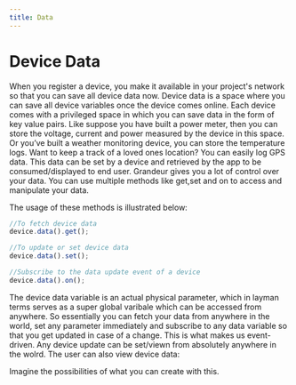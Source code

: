 ```yaml
---
title: Data
---
```


# Device Data

When you register a device, you make it available in your project's network so that you can save all device data now. Device data is a space where you can save all device variables once the device comes online. 
Each device comes with a privileged space in which you can save data in the form of key value pairs.
Like suppose you have built a power meter, then you can store the voltage, current and power measured by the device in this space. 
Or you’ve built a weather monitoring device, you can store the temperature logs. Want to keep a track of a loved ones location? You can easily log GPS data. 
This data can be set by a device and retrieved by the app to be consumed/displayed to end user.
Grandeur gives you a lot of control over your data. You can use multiple methods like get,set and on to access and manipulate your data.



The usage of these methods is illustrated below:

```js
//To fetch device data
device.data().get();

//To update or set device data
device.data().set();

//Subscribe to the data update event of a device
device.data().on();
```

The device data variable is an actual physical parameter, which in layman terms serves as a super global varibale which can be accessed from anywhere. 
So essentially you can fetch your data from anywhere in the world, set any parameter immediately and subscribe to any data variable so that you get updated in case of a change. 
This is what makes us event-driven. Any device update can be set/viewn from absolutely anywhere in the wolrd. 
The user can also view device data:

<ReactPlayer playing controls volume={0} width={832} height={468} url="/demos/guides/view-data.webm" />

Imagine the possibilities of what you can create with this. 
